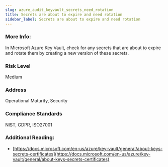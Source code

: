 ```yaml
---
slug: azure_audit_keyvault_secrets_need_rotation
title: Secrets are about to expire and need rotation
sidebar_label: Secrets are about to expire and need rotation
---
```


### More Info:

In Microsoft Azure Key Vault, check for any secrets that are about to expire and rotate them by creating a new version of these secrets.

### Risk Level

Medium

### Address

Operational Maturity, Security

### Compliance Standards

NIST, GDPR, ISO27001

### Additional Reading:

- [https://docs.microsoft.com/en-us/azure/key-vault/general/about-keys-secrets-certificates](https://docs.microsoft.com/en-us/azure/key-vault/general/about-keys-secrets-certificates) 

